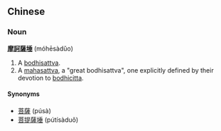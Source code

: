 ==Chinese==
===Noun===
'''[[摩]][[訶]][[薩]][[埵]]''' (móhēsàdǔo)

#A [[bodhisattva]].
#A [[mahasattva]], a "great bodhisattva", one explicitly defined by their devotion to [[bodhicitta]].

====Synonyms====
*[[菩薩]] (púsà)
*[[菩提薩埵]] (pútísàduǒ)